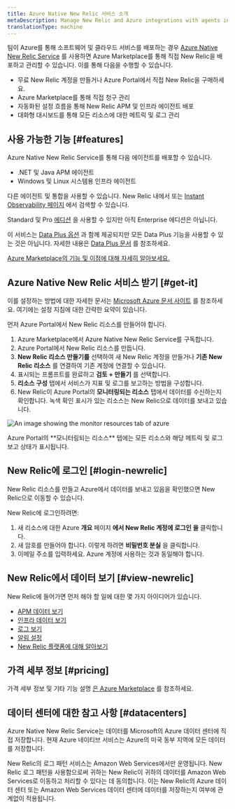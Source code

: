 ```yaml
---
title: Azure Native New Relic 서비스 소개
metaDescription: Manage New Relic and Azure integrations with agents installed directly through the Azure Portal
translationType: machine
---
```



팀이 Azure를 통해 소프트웨어 및 클라우드 서비스를 배포하는 경우 [Azure Native New Relic Service](https://azuremarketplace.microsoft.com/en-us/marketplace/apps/newrelicinc1635200720692.newrelic_liftr_payg) 를 사용하면 Azure Marketplace를 통해 직접 New Relic을 배포하고 관리할 수 있습니다. 이를 통해 다음을 수행할 수 있습니다.

* 무료 New Relic 계정을 만들거나 Azure Portal에서 직접 New Relic을 구매하세요.
* Azure Marketplace를 통해 직접 청구 관리
* 자동화된 설정 흐름을 통해 New Relic APM 및 인프라 에이전트 배포
* 대화형 대시보드를 통해 모든 리소스에 대한 메트릭 및 로그 관리

## 사용 가능한 기능 [#features]

Azure Native New Relic Service를 통해 다음 에이전트를 배포할 수 있습니다.

* .NET 및 Java APM 에이전트
* Windows 및 Linux 시스템용 인프라 에이전트

다른 에이전트 및 통합을 사용할 수 있습니다. New Relic 내에서 또는 [Instant Observability 페이지](https://newrelic.com/instant-observability) 에서 검색할 수 있습니다.

Standard 및 Pro [에디션](/docs/accounts/accounts-billing/new-relic-one-pricing-billing/new-relic-one-pricing-billing/#editions) 을 사용할 수 있지만 아직 Enterprise 에디션은 아닙니다.

이 서비스는 [Data Plus 옵션](/docs/accounts/accounts-billing/new-relic-one-pricing-billing/data-ingest-billing/#data-plus) 과 함께 제공되지만 모든 Data Plus 기능을 사용할 수 있는 것은 아닙니다. 자세한 내용은 [Data Plus 문서](/docs/accounts/accounts-billing/new-relic-one-pricing-billing/data-ingest-billing/#data-plus) 를 참조하세요.

[Azure Marketplace의 기능 및 이점에 대해 자세히 알아보세요.](https://azuremarketplace.microsoft.com/en-us/marketplace/apps/newrelicinc1635200720692.newrelic_liftr_payg)

## Azure Native New Relic 서비스 받기 [#get-it]

이를 설정하는 방법에 대한 자세한 문서는 [Microsoft Azure 문서 사이트](https://learn.microsoft.com/en-us/azure/partner-solutions/new-relic/new-relic-create) 를 참조하세요. 여기에는 설정 지침에 대한 간략한 요약이 있습니다.

먼저 Azure Portal에서 New Relic 리소스를 만들어야 합니다.

1. Azure Marketplace에서 Azure Native New Relic Service를 구독합니다.
2. Azure Portal에서 New Relic 리소스를 만듭니다.
3. **New Relic 리소스 만들기를** 선택하여 새 New Relic 계정을 만들거나 **기존 New Relic 리소스** 를 연결하여 기존 계정에 연결할 수 있습니다.
4. 표시되는 프롬프트를 완료하고 **검토 + 만들기** 를 선택합니다.
5. **리소스 구성** 탭에서 서비스가 지표 및 로그를 보고하는 방법을 구성합니다.
6. New Relic이 Azure Portal의 **모니터링되는 리소스** 탭에서 데이터를 수신하는지 확인합니다. 녹색 확인 표시가 있는 리소스는 New Relic으로 데이터를 보내고 있습니다.

<img
  title="monitor-resources"
  alt="An image showing the monitor resources tab of azure"
  src={infrastructureMonitorResources}
/>

<figcaption>
  Azure Portal의 **모니터링되는 리소스** 탭에는 모든 리소스와 해당 메트릭 및 로그 보고 상태가 표시됩니다.
</figcaption>

## New Relic에 로그인 [#login-newrelic]

New Relic 리소스를 만들고 Azure에서 데이터를 보내고 있음을 확인했으면 New Relic으로 이동할 수 있습니다.

New Relic에 로그인하려면:

1. 새 리소스에 대한 Azure **개요** 페이지 **에서 New Relic 계정에 로그인 을** 클릭합니다.
2. 새 암호를 만들어야 합니다. 이렇게 하려면 **비밀번호 분실** 을 클릭합니다.
3. 이메일 주소를 입력하세요. Azure 계정에 사용하는 것과 동일해야 합니다.

## New Relic에서 데이터 보기 [#view-newrelic]

New Relic에 들어가면 먼저 해야 할 일에 대한 몇 가지 아이디어가 있습니다.

* [APM 데이터 보기](/docs/apm/apm-ui-pages/monitoring/apm-summary-page-view-transaction-apdex-usage-data)
* [인프라 데이터 보기](/docs/infrastructure/infrastructure-ui-pages/infrastructure-ui-entities)
* [로그 보기](/docs/logs/ui-data/use-logs-ui)
* [알림 설정](/docs/alerts-applied-intelligence/new-relic-alerts/get-started/your-first-nrql-condition)
* [New Relic 플랫폼에 대해 알아보기](/docs/new-relic-solutions/new-relic-one/introduction-new-relic-one)

## 가격 세부 정보 [#pricing]

가격 세부 정보 및 기타 기능 설명 [은 Azure Marketplace](https://azuremarketplace.microsoft.com/en-us/marketplace/apps/newrelicinc1635200720692.newrelic_liftr_payg) 를 참조하세요.

## 데이터 센터에 대한 참고 사항 [#datacenters]

Azure Native New Relic Service는 데이터를 Microsoft의 Azure 데이터 센터에 직접 저장합니다. 현재 Azure 네이티브 서비스는 Azure의 미국 동부 지역에 모든 데이터를 저장합니다.

New Relic의 로그 패턴 서비스는 Amazon Web Services에서만 운영됩니다. New Relic 로그 패턴을 사용함으로써 귀하는 New Relic이 귀하의 데이터를 Amazon Web Services로 이동하고 처리할 수 있다는 데 동의합니다. 이는 New Relic의 Azure 데이터 센터 또는 Amazon Web Services 데이터 센터에 데이터를 저장하는지 여부에 관계없이 적용됩니다.